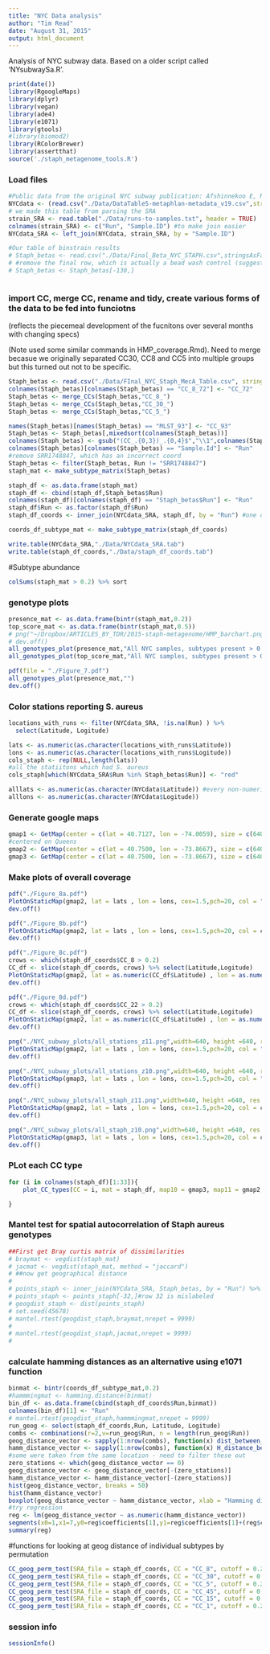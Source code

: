 ```yaml
---
title: "NYC Data analysis"
author: "Tim Read"
date: "August 31, 2015"
output: html_document
---
```


Analysis of NYC subway data.  Based on a older script called 'NYsubwaySa.R'.

```r
print(date())
library(RgoogleMaps)
library(dplyr)
library(vegan)
library(ade4)
library(e1071)
library(gtools)
#library(biomod2)
library(RColorBrewer)
library(assertthat)
source('./staph_metagenome_tools.R')

```

### Load files

```r
#Public data from the original NYC subway publication: Afshinnekoo E, Meydan C, Chowdhury S, Jaroudi D, Boyer C, Bernstein N, Maritz JM, Reeves D, Gandara J, Chhangawala S, Ahsanuddin S, Simmons A, Nessel T, Sundaresh B, Pereira E, Jorgensen E, Kolokotronis S-O, Kirchberger N, Garcia I, Gandara D, Dhanraj S, Nawrin T, Saletore Y, Alexander N, Vijay P, Hénaff EM, Zumbo P, Walsh M, O’Mullan GD, Tighe S, Dudley JT, Dunaif A, Ennis S, O’Halloran E, Magalhaes TR, Boone B, Jones AL, Muth TR, Paolantonio KS, Alter E, Schadt EE, Garbarino J, Prill RJ, Carlton JM, Levy S, Mason CE. Geospatial Resolution of Human and Bacterial Diversity with City-Scale Metagenomics. Cell Systems [Internet]. Elsevier; 2015 Jul 29;1(1):72–87.
NYCdata <- (read.csv("./Data/DataTable5-metaphlan-metadata_v19.csv",stringsAsFactors = FALSE, header = TRUE))[1:4]
# we made this table from parsing the SRA
strain_SRA <- read.table("./Data/runs-to-samples.txt", header = TRUE)
colnames(strain_SRA) <- c("Run", "Sample.ID") #to make join easier
NYCdata_SRA <- left_join(NYCdata, strain_SRA, by = "Sample.ID")


```

```r
#Our table of binstrain results
# Staph_betas <- read.csv("./Data/Final_Beta_NYC_STAPH.csv",stringsAsFactors = FALSE, header = TRUE)
# #remove the final row, which is actually a bead wash control (suggests some carrover contamination)
# Staph_betas <- Staph_betas[-130,]



```

### import CC, merge CC, rename and tidy, create various forms of the data to be fed into funciotns 
(reflects the piecemeal development of the fucnitons over several months with changing specs)

(Note used some similar commands in HMP_coverage.Rmd).  Need to merge becasue we originally separated CC30, CC8 and CC5 into multiple groups but this turned out not to be specific.

```r
Staph_betas <- read.csv("./Data/FInal_NYC_Staph_MecA_Table.csv", stringsAsFactors = FALSE, header = TRUE) %>% filter(Staph_Coverage > 0.025) %>% filter(!(Sample.Id == "SRR1750088")) 
colnames(Staph_betas)[colnames(Staph_betas) == "CC_8_72"] <- "CC_72"
Staph_betas <- merge_CCs(Staph_betas,"CC_8_")
Staph_betas <- merge_CCs(Staph_betas,"CC_30_")
Staph_betas <- merge_CCs(Staph_betas,"CC_5_")

names(Staph_betas)[names(Staph_betas) == "MLST_93"] <- "CC_93"
Staph_betas <- Staph_betas[,mixedsort(colnames(Staph_betas))]
colnames(Staph_betas) <- gsub("(CC_.{0,3})_.{0,4}$","\\1",colnames(Staph_betas))
colnames(Staph_betas)[colnames(Staph_betas) == "Sample.Id"] <- "Run"
#remove SRR1748847, which has an incorrect coord
Staph_betas <- filter(Staph_betas, Run != "SRR1748847")
staph_mat <- make_subtype_matrix(Staph_betas)

staph_df <- as.data.frame(staph_mat)
staph_df <- cbind(staph_df,Staph_betas$Run)
colnames(staph_df)[colnames(staph_df) == "Staph_betas$Run"] <- "Run"
staph_df$Run <- as.factor(staph_df$Run)
staph_df_coords <- inner_join(NYCdata_SRA, staph_df, by = "Run") #one of the samples does not have a lat , lon posiiotn

coords_df_subtype_mat <- make_subtype_matrix(staph_df_coords)
```


```r
write.table(NYCdata_SRA,"./Data/NYCdata_SRA.tab")
write.table(staph_df_coords,"./Data/staph_df_coords.tab")
```

#Subtype abundance
```r

colSums(staph_mat > 0.2) %>% sort
```


### genotype plots

```r

presence_mat <- as.data.frame(bintr(staph_mat,0.2))
top_score_mat <- as.data.frame(bintr(staph_mat,0.5))
# png("~/Dropbox/ARTICLES_BY_TDR/2015-staph-metagenome/HMP_barchart.png",width=640, height =640, res = 75)
# dev.off()
all_genotypes_plot(presence_mat,"All NYC samples, subtypes present > 0.2")
all_genotypes_plot(top_score_mat,"All NYC samples, subtypes present > 0.5")
```

```r
pdf(file = "./Figure_7.pdf")
all_genotypes_plot(presence_mat,"")
dev.off()
```


### Color stations reporting S. aureus
```r
locations_with_runs <- filter(NYCdata_SRA, !is.na(Run) ) %>%
  select(Latitude, Logitude)

lats <- as.numeric(as.character(locations_with_runs$Latitude))
lons <- as.numeric(as.character(locations_with_runs$Logitude))
cols_staph <- rep(NULL,length(lats))
#all the statiitons which had S. aureus
cols_staph[which(NYCdata_SRA$Run %in% Staph_betas$Run)] <- "red"

alllats <- as.numeric(as.character(NYCdata$Latitude)) #every non-numeric value is converted to NA
alllons <- as.numeric(as.character(NYCdata$Logitude))
```
### Generate google maps
```r
gmap1 <- GetMap(center = c(lat = 40.7127, lon = -74.0059), size = c(640, 640), zoom = 11, GRAYSCALE = TRUE)
#centered on Queens
gmap2 <- GetMap(center = c(lat = 40.7500, lon = -73.8667), size = c(640, 640), zoom = 11, GRAYSCALE = TRUE)
gmap3 <- GetMap(center = c(lat = 40.7500, lon = -73.8667), size = c(640, 640), zoom = 10, GRAYSCALE = TRUE)
```
### Make plots of overall coverage
 
```r
pdf("./Figure_8a.pdf")
PlotOnStaticMap(gmap2, lat = lats , lon = lons, cex=1.5,pch=20, col = "blue")
dev.off()
```

```r
pdf("./Figure_8b.pdf")
PlotOnStaticMap(gmap2, lat = lats , lon = lons, cex=1.5,pch=20, col = cols_staph)
dev.off()
```

```r
pdf("./Figure_8c.pdf")
crows <- which(staph_df_coords$CC_8 > 0.2)
CC_df <- slice(staph_df_coords, crows) %>% select(Latitude,Logitude)
PlotOnStaticMap(gmap2, lat = as.numeric(CC_df$Latitude) , lon = as.numeric(CC_df$Logitude), cex=1.5,pch=20, col = "red")
dev.off()
```

```r
pdf("./Figure_8d.pdf")
crows <- which(staph_df_coords$CC_22 > 0.2)
CC_df <- slice(staph_df_coords, crows) %>% select(Latitude,Logitude)
PlotOnStaticMap(gmap2, lat = as.numeric(CC_df$Latitude) , lon = as.numeric(CC_df$Logitude), cex=1.5,pch=20, col = "red")
dev.off()
```

```r
png("./NYC_subway_plots/all_stations_z11.png",width=640, height =640, res = 75)
PlotOnStaticMap(gmap2, lat = lats , lon = lons, cex=1.5,pch=20, col = "blue")
dev.off()

png("./NYC_subway_plots/all_stations_z10.png",width=640, height =640, res = 75)
PlotOnStaticMap(gmap3, lat = lats , lon = lons, cex=1.5,pch=20, col = "blue")
dev.off()

png("./NYC_subway_plots/all_staph_z11.png",width=640, height =640, res = 75)
PlotOnStaticMap(gmap2, lat = lats , lon = lons, cex=1.5,pch=20, col = cols_staph)
dev.off()

png("./NYC_subway_plots/all_staph_z10.png",width=640, height =640, res = 75)
PlotOnStaticMap(gmap3, lat = lats , lon = lons, cex=1.5,pch=20, col = cols_staph)
dev.off()
```

### PLot each CC type

```r

for (i in colnames(staph_df)[1:33]){
    plot_CC_types(CC = i, mat = staph_df, map10 = gmap3, map11 = gmap2, plotdir = "./NYC_subway_plots/", SRA_file = staph_df_coords)

}

```
### Mantel test for spatial autocorrelation of Staph aureus genotypes


```r
##First get Bray curtis matrix of dissimilarities
# braymat <- vegdist(staph_mat)
# jacmat <- vegdist(staph_mat, method = "jaccard")
# ##now get geographical distance
# 
# points_staph <- inner_join(NYCdata_SRA, Staph_betas, by = "Run") %>% select(Logitude,Latitude) 
# points_staph <- points_staph[-32,]#row 32 is mislabeled
# geogdist_staph <- dist(points_staph)
# set.seed(45678)
# mantel.rtest(geogdist_staph,braymat,nrepet = 9999)
# 
# mantel.rtest(geogdist_staph,jacmat,nrepet = 9999)
# 

```

### calculate hamming distances as an alternative using e1071 function

```r
binmat <- bintr(coords_df_subtype_mat,0.2)
#hammmingmat <- hamming.distance(binmat)
bin_df <- as.data.frame(cbind(staph_df_coords$Run,binmat))
colnames(bin_df)[1] <- "Run"
# mantel.rtest(geogdist_staph,hammmingmat,nrepet = 9999)
run_geog <- select(staph_df_coords,Run, Latitude, Logitude)
combs <- combinations(r=2,v=run_geog$Run, n = length(run_geog$Run))
geog_distance_vector <- sapply(1:nrow(combs), function(x) dist_between_stations(combs[x,],run_geog))
hamm_distance_vector <- sapply(1:nrow(combs), function(x) H_distance_between_stations(combs[x,],bin_df))
#some were taken from the same location - need to filter these out
zero_stations <- which(geog_distance_vector == 0)
geog_distance_vector <- geog_distance_vector[-(zero_stations)]
hamm_distance_vector <- hamm_distance_vector[-(zero_stations)]
hist(geog_distance_vector, breaks = 50)
hist(hamm_distance_vector)
boxplot(geog_distance_vector ~ hamm_distance_vector, xlab = "Hamming distance", ylab = "km")
#try regression
reg <- lm(geog_distance_vector ~ as.numeric(hamm_distance_vector))
segments(x0=1,x1=7,y0=reg$coefficients[1],y1=reg$coefficients[1]+(reg$coefficients[2]*6), col = "red")
summary(reg)
```

#functions for looking at geog distance of individual subtypes by permutation
```r

CC_geog_perm_test(SRA_file = staph_df_coords, CC = "CC_8", cutoff = 0.2, s = 345, reps= 1000)
CC_geog_perm_test(SRA_file = staph_df_coords, CC = "CC_30", cutoff = 0.2, s = 4564, reps= 1000)
CC_geog_perm_test(SRA_file = staph_df_coords, CC = "CC_5", cutoff = 0.2, s = 23, reps= 1000)
CC_geog_perm_test(SRA_file = staph_df_coords, CC = "CC_45", cutoff = 0.2, s = 455, reps= 1000)
CC_geog_perm_test(SRA_file = staph_df_coords, CC = "CC_15", cutoff = 0.2, s = 989, reps= 1000)
CC_geog_perm_test(SRA_file = staph_df_coords, CC = "CC_1", cutoff = 0.2, s = 467856765, reps= 1000)
```



### session info

```r
sessionInfo()
```


